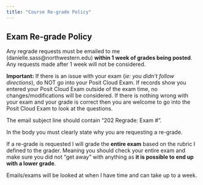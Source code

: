 ```yaml
---
title: "Course Re-grade Policy"
---
```


## Exam Re-grade Policy

Any regrade requests must be emailed to me (danielle.sass\@northwestern.edu) **within 1 week of grades being posted**. Any requests made after 1 week will not be considered.

**Important:** If there is an issue with your exam (*ie: you didn't follow directions*), do NOT go into your Posit Cloud Exam. If records show you entered your Posit Cloud Exam outside of the exam time, no changes/modifications will be considered. If there is nothing wrong with your exam and your grade is correct then you are welcome to go into the Posit Cloud Exam to look at the questions.

The email subject line should contain "202 Regrade: Exam \#".

In the body you must clearly state why you are requesting a re-grade.

If a re-grade is requested I will grade the **entire exam** based on the rubric I defined to the grader. Meaning you should check your entire exam and make sure you did not "get away" with anything as **it is possible to end up with a lower grade**.

Emails/exams will be looked at when I have time and can take up to a week.
